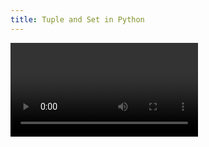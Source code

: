 ```yaml
---
title: Tuple and Set in Python
---
```


<Video id="Mf7eFtbVxFM" />

<Steps>
  <Step>
    ## 1. Tuples

    A **tuple** is an ordered collection of elements, similar to a list, but unlike lists, tuples are **immutable**, meaning their values cannot be changed after creation.

    **Creating a Tuple:**

    ```python
    tup = (21, 36, 14, 25)
    print(tup)
    # Output: (21, 36, 14, 25)
    ```

    **Accessing Elements:**

    ```python
    print(tup[1])
    # Output: 36
    ```

    **Immutability:**

    ```python
    tup[1] = 33
    # TypeError: 'tuple' object does not support item assignment
    ```

    **Tuple Method (count):**

    **`count(element)`** – Returns the number of occurrences of an element in the tuple.

    ```python
    tup = (5, 2, 5, 7)
    print(tup.count(5))
    # Output: 2
    ```

    ### Iteration

    Iterating over tuples is faster than lists, making them suitable for scenarios where performance is critical and data should remain constant.

    ### When to use Tuples

    * When you need an ordered collection of elements that should not be changed.
    * When iteration speed is important, as tuples are more efficient than lists.
  </Step>

  <Step>
    ## 2. Sets

    A **set** is a collection of **unique elements** that is **unordered**. Sets do not allow duplicates and do not maintain the sequence of elements.

    **Creating a Set:**

    ```python
    s = {22, 25, 14, 21, 5}
    print(s)
    # Output: {5, 21, 22, 25, 14}  # Order may vary
    ```

    **Duplicate Elements:**

    ```python
    s = {25, 14, 98, 63, 75, 98}
    print(s)
    # Output: {98, 25, 75, 14, 63}
    ```

    ### Properties of Sets

    * **Unordered:** Elements do not maintain the sequence.
    * **Unique Elements:** No duplicates allowed.
    * **Indexing Not Supported:**

    ```python
    s[2]
    # TypeError: 'set' object is not subscriptable
    ```

    * **Hash-Based:** Sets use hashing for fast access and efficient performance.
    * **Mutability:** While the set itself is mutable (you can add or remove elements), you cannot change a specific element because there is no indexing.

    ### When to use Sets

    * When you need a collection of unique elements.
    * When the order of elements does not matter.
  </Step>
</Steps>
